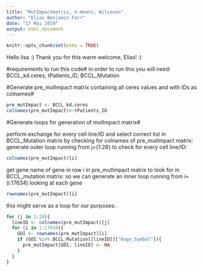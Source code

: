 ```yaml
---
title: "MutImpactmatrix, k-means, Wilcoxon"
author: "Elias Benjamin Farr"
date: "17 Mai 2019"
output: html_document
---
```


```r
knitr::opts_chunk$set(echo = TRUE)
```

Hello lisa :) 
Thank you for this warm welcome, Elias! :)

#requirements to run this code#
in order to run this you will need: BCCL_kd.ceres, tPatients_ID, BCCL_Mutation

#Generate pre_mutImpact matrix containing all ceres values and with IDs as colnames#

```r
pre_mutImpact <- BCCL_kd.ceres
colnames(pre_mutImpact)<-tPatients_ID
```
#Generate loops for generation of mutImpact matrix#

perform exchange for every cell line/ID and select correct list in BCCL_Mutation matrix by checking for colnames of pre_mutImpact matrix:
generate outer loop running from j={1:28} to check for every cell line/ID:
```r
colnames(pre_mutImpact)[i]
```

get gene name of gene in row i in pre_mutImpact matrix to look for in BCCL_mutation matrix:
so we can generate an inner loop running from i=(i:17634) looking at each gene 
```r
rownames(pre_mutImpact)[i]
```

this might serve as a loop for our purposes:
```r
for (j in 1:28){
  lineID <- colnames(pre_mutImpact)[j]
  for (i in 1:17634){
    GOI <- rownames(pre_mutImpact)[i]
    if (GOI %in% BCCL_Mutation[[lineID]]["Hugo_Symbol"]){
      pre_mutImpact[GOI, lineID] <- NA
    }
  }
}
```